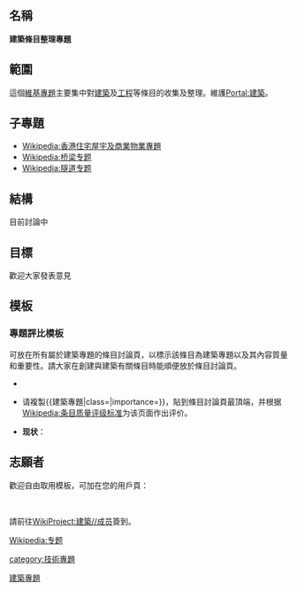 {{维基专题状态|inactive}}

==名稱==
'''建築條目整理專題'''

==範圍==
這個[[Wikipedia:专题|維基專題]]主要集中對[[建築學|建築]]及[[工程|工程]]等條目的收集及整理。維護[[Portal:建築|Portal:建築]]。


==子專題==
*[[Wikipedia:香港住宅屋宇及商業物業專題|Wikipedia:香港住宅屋宇及商業物業專題]]
*[[Wikipedia:桥梁专题|Wikipedia:桥梁专题]]
*[[Wikipedia:隧道专题|Wikipedia:隧道专题]]

==結構==
目前討論中

==目標==
歡迎大家發表意見

== 模板 ==
=== 專題評比模板 ===
可放在所有屬於建築專題的條目討論頁，以標示該條目為建築專題以及其內容質量和重要性。請大家在創建與建築有關條目時能順便放於條目討論頁。

*{{T1|建築專題}}
{{建築專題|class=|importance=|category=no}}
*请複製<nowiki>{{建築專題|class=|importance=}}</nowiki>，貼到條目討論頁最頂端，并根据[[Wikipedia:条目质量评级标准|Wikipedia:条目质量评级标准]]为该页面作出评价。

*'''现状'''：
{{Articles by Quality
 |topic=建築
 |project=建築
 |format=TOC
}}
{{Articles by Importance
 |topic=建築
 |project=建築
}}

{{WikiProject Footer}}
[[Category:建築專題|]]

==志願者==
歡迎自由取用模板{{Tl|User WP ARCHITECTURE}}，可加在您的用戶頁：
{{User WP ARCHITECTURE}}
<div style="clear:both"> </div>
請前往[[WikiProject:建築/成员|WikiProject:建築//成员]]簽到。
{{Wikipedia:建築專題/成员}}



[[Wikipedia:专题|Wikipedia:专题]]

[[category:技術專題|category:技術專題]]